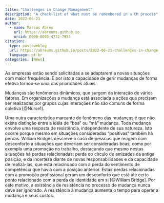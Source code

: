```yaml
---
title: "Challenges in Change Management"
description: "A check-list of what must be remembered in a CM process"
date: 2022-06-21
author: 
  - name: Marcos Abreu
    url: https://abreums.github.io
    orcid: 0000-0003-4772-7955
citation:
  type: post-weblog
  url: https://abreums.github.io/posts/2022-06-21-challenges-in-change-management/
  language: pt-br
categories: [News]
---
```


As empresas estão sendo solicitadas a se adaptarem a novas situações com maior frequência. E por isto a capacidade de gerir mudanças de forma efetiva tornou-se uma das prioridades atuais.

Mudanças são fenômenos dinâmicos, que surgem da interação de vários fatores. Em organizações a mudança está associada a ações que precisam ser realizadas por grupos cujas interações não são comuns de forma coletiva [@Nurse1].

Uma outra característica marcante do fenômeno das mudanças é que não existe distinção entre a idéia de "boa" ou "má" mudança. Toda mudança envolve uma resposta de resistência, independente de sua natureza. Isto ocorre porque mesmo em situações consideradas "positivas" também há perdas. William Bridges descreve o caso de pessoas que reagem com desconforto a situações que deveriam ser consideradas boas, como por exemplo uma promoção no trabalho, destacando que mesmo nestas situações há perdas relacionadas: perda do círculo de amizades da antiga posição, e da incerteza diante de novas responsabilidades e da capacidade de realizá-las, que está relacinoado com a perda do sentimento de competência que havia com a posição anterior. Estas perdas relacionadas com a promoção profissional geram um desconforto que está até certo ponto relacionado com a perda de identidade em si [@William Bridge]. Por este motivo, a existência de resistência no processo de mudança nunca deve ser ignorado. A resistência à mudança aumenta o tempo para operar a mudança e seus custos.
